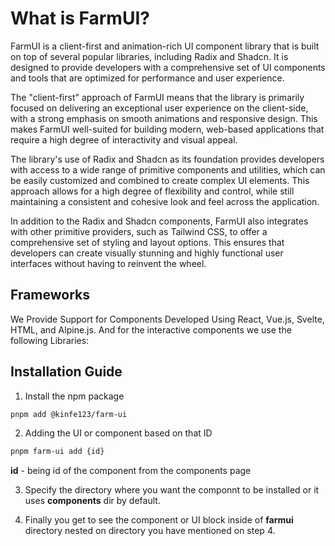 # What is FarmUI?


FarmUI is a client-first and animation-rich UI component library that is built on top of several popular libraries, including Radix and Shadcn. It is designed to provide developers with a comprehensive set of UI components and tools that are optimized for performance and user experience.

The "client-first" approach of FarmUI means that the library is primarily focused on delivering an exceptional user experience on the client-side, with a strong emphasis on smooth animations and responsive design. This makes FarmUI well-suited for building modern, web-based applications that require a high degree of interactivity and visual appeal.

The library's use of Radix and Shadcn as its foundation provides developers with access to a wide range of primitive components and utilities, which can be easily customized and combined to create complex UI elements. This approach allows for a high degree of flexibility and control, while still maintaining a consistent and cohesive look and feel across the application.

In addition to the Radix and Shadcn components, FarmUI also integrates with other primitive providers, such as Tailwind CSS, to offer a comprehensive set of styling and layout options. This ensures that developers can create visually stunning and highly functional user interfaces without having to reinvent the wheel.


## Frameworks

We Provide Support for Components Developed Using React, Vue.js, Svelte, HTML, and Alpine.js.
And for the interactive components we use the following Libraries:


## Installation Guide

1. Install the npm package
```bash
pnpm add @kinfe123/farm-ui
```

2. Adding the UI or component based on that ID
```bash
pnpm farm-ui add {id}
```


 **id** - being id of the component from the components page 

3. Specify the directory where you want the componnt to be installed or it uses **components** dir by default. 

4. Finally you get to see the component or UI block inside of **farmui** directory nested on directory you have mentioned on step 4.


